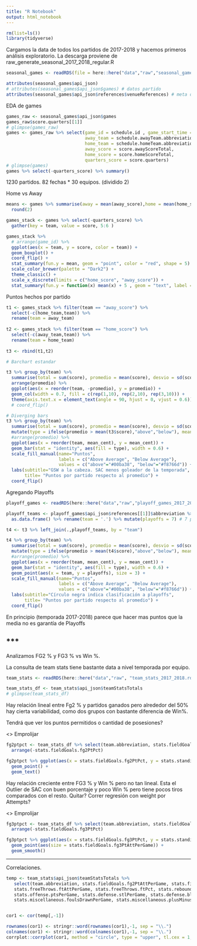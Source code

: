 ```yaml
---
title: "R Notebook"
output: html_notebook
---
```


```r
rm(list=ls())
library(tidyverse)
```

Cargamos la data de todos los partidos de 2017-2018 y hacemos primeros análisis exploratorio.
La descarga proviene de raw_generate_seasonal_2017_2018_regular.R

```r
seasonal_games <- readRDS(file = here::here("data","raw","seasonal_games_2017_2018.RDS"))
```


```r
attributes(seasonal_games$api_json)
# attributes(seasonal_games$api_json$games) # datos partido
attributes(seasonal_games$api_json$references$venueReferences) # meta de equipos y estadio
```

EDA de games

```r
games_raw <- seasonal_games$api_json$games
games_raw$score.quarters[[1]]
# glimpse(games_raw)
games <- games_raw %>% select(game_id = schedule.id , game_start_time = schedule.startTime, 
                              away_team = schedule.awayTeam.abbreviation,
                              home_team = schedule.homeTeam.abbreviation,
                              away_score = score.awayScoreTotal,
                              home_score = score.homeScoreTotal,
                              quarters_score = score.quarters) 
# glimpse(games)
games %>% select(-quarters_score) %>% summary()

```

1230 partidos. 82 fechas * 30 equipos. (dividido 2)


Home vs Away
```r
means <- games %>% summarise(away = mean(away_score),home = mean(home_score)) %>% as.matrix() %>% as.vector() %>%
  round(2)

games_stack <- games %>% select(-quarters_score) %>% 
  gather(key = team, value = score, 5:6 )

games_stack %>% 
  # arrange(game_id) %>%
  ggplot(aes(x = team, y = score, color = team)) + 
  geom_boxplot() +
  coord_flip() +
  stat_summary(fun.y = mean, geom = "point", color = "red", shape = 5) + 
  scale_color_brewer(palette = "Dark2") + 
  theme_classic() + 
  scale_x_discrete(limits = c("home_score", "away_score")) + 
  stat_summary(fun.y = function(x) mean(x) + 5 , geom = "text", label = means, color = "black")
```

Puntos hechos por partido

```r
t1 <- games_stack %>% filter(team == "away_score") %>%
  select(-c(home_team,team)) %>%
  rename(team = away_team)
  
t2 <- games_stack %>% filter(team == "home_score") %>%
  select(-c(away_team,team)) %>%
  rename(team = home_team)
  
t3 <- rbind(t1,t2)  

# Barchart estandar

t3 %>% group_by(team) %>% 
  summarise(total = sum(score), promedio = mean(score), desvio = sd(score)) %>%
  arrange(promedio) %>%
  ggplot(aes(x = reorder(team, -promedio), y = promedio)) + 
  geom_col(width = 0.7, fill = c(rep(1,10), rep(2,10), rep(3,10))) + 
  theme(axis.text.x = element_text(angle = 90, hjust = 0, vjust = 0.6))  
  # coord_flip()
```

```r
# Diverging bars
t3 %>% group_by(team) %>% 
  summarise(total = sum(score), promedio = mean(score), desvio = sd(score)) %>%
  mutate(type = ifelse(promedio > mean(t3$score),"above","below"), mean_cent = promedio - mean(t3$score)) %>%
  #arrange(promedio) %>%
  ggplot(aes(x = reorder(team, mean_cent), y = mean_cent)) + 
  geom_bar(stat = "identity", aes(fill = type), width = 0.6) + 
  scale_fill_manual(name="Puntos", 
                    labels = c("Above Average", "Below Average"), 
                    values = c("above"="#00ba38", "below"="#f8766d")) + 
  labs(subtitle="GSW a la cabeza. SAC menos goleador de la temporada", 
       title= "Puntos por partido respecto al promedio") + 
  coord_flip()
```

Agregando Playoffs

```r
playoff_games <- readRDS(here::here("data","raw","playoff_games_2017_2018.rds"))

playoff_teams <- playoff_games$api_json$references[[1]]$abbreviation %>%
  as.data.frame() %>% rename(team = '.') %>% mutate(playoffs = 7) # 7 para que ya sirva como posicion en el plot. Hardcodeado


```

```r
t4 <- t3 %>% left_join(.,playoff_teams, by = "team")

t4 %>% group_by(team) %>% 
  summarise(total = sum(score), promedio = mean(score), desvio = sd(score), playoffs = mean(playoffs)) %>%
  mutate(type = ifelse(promedio > mean(t4$score),"above","below"), mean_cent = promedio - mean(t4$score)) %>%
  #arrange(promedio) %>%
  ggplot(aes(x = reorder(team, mean_cent), y = mean_cent)) + 
  geom_bar(stat = "identity", aes(fill = type), width = 0.6) + 
  geom_point(aes(x = team, y = playoffs), size = 3) + 
  scale_fill_manual(name="Puntos", 
                    labels = c("Above Average", "Below Average"), 
                    values = c("above"="#00ba38", "below"="#f8766d")) + 
  labs(subtitle="Círculo negra indica clasificación a playoffs", 
       title= "Puntos por partido respecto al promedio") + 
  coord_flip()

```

En principio (temporada 2017-2018) parece que hacer mas puntos que la media no es garantía de Playoffs

***
-------

Analizamos FG2 % y FG3 % vs Win %.

La consulta de team stats tiene bastante data a nivel temporada por equipo.

```r
team_stats <- readRDS(here::here("data","raw", "team_stats_2017_2018.rds"))

```
```r
team_stats_df <- team_stats$api_json$teamStatsTotals
# glimpse(team_stats_df)
```

Hay relación lineal entre Fg2 % y partidos ganados pero alrededor del 50% hay cierta variabilidad, como dos grupos con bastante diferencia de Win%.

Tendrá que ver los puntos permitidos o cantidad de posesiones?

<> Emprolijar
```r
fg2ptpct <- team_stats_df %>% select(team.abbreviation, stats.fieldGoals.fg2PtAttPerGame, stats.fieldGoals.fg2PtPct, stats.standings.winPct) %>%
  arrange(-stats.fieldGoals.fg2PtPct)

fg2ptpct %>% ggplot(aes(x = stats.fieldGoals.fg2PtPct, y = stats.standings.winPct, label = team.abbreviation)) + 
  geom_point() +
  geom_text()

```

Hay relación creciente entre FG3 % y Win % pero no tan lineal. Esta el Outlier de SAC con buen porcentaje y poco Win % pero tiene pocos tiros comparados con el resto.
Quitar?
Correr regresión con weight por Attempts?

<> Emprolijar

```r

fg3ptpct <- team_stats_df %>% select(team.abbreviation, stats.fieldGoals.fg3PtAttPerGame, stats.fieldGoals.fg3PtPct, stats.standings.winPct) %>%
  arrange(-stats.fieldGoals.fg3PtPct)

fg3ptpct %>% ggplot(aes(x = stats.fieldGoals.fg3PtPct, y = stats.standings.winPct, label = team.abbreviation)) + 
  geom_point(aes(size = stats.fieldGoals.fg3PtAttPerGame)) + 
  geom_smooth()
```

***

Correlaciones.

```r
temp <- team_stats$api_json$teamStatsTotals %>% 
   select(team.abbreviation, stats.fieldGoals.fg2PtAttPerGame, stats.fieldGoals.fg2PtPct,stats.fieldGoals.fg3PtAttPerGame,    stats.fieldGoals.fg3PtPct,
   stats.freeThrows.ftAttPerGame, stats.freeThrows.ftPct, stats.rebounds.offRebPerGame, stats.rebounds.defRebPerGame,         stats.offense.astPerGame,
   stats.offense.ptsPerGame, stats.defense.stlPerGame, stats.defense.blkPerGame, stats.defense.ptsAgainstPerGame,             stats.miscellaneous.foulsPerGame,
   stats.miscellaneous.foulsDrawnPerGame, stats.miscellaneous.plusMinusPerGame, stats.standings.winPct )


cor1 <- cor(temp[,-1])

rownames(cor1) <- stringr::word(rownames(cor1),-1, sep = "\\.")
colnames(cor1) <- stringr::word(colnames(cor1),-1, sep = "\\.")
corrplot::corrplot(cor1, method = "circle", type = "upper", tl.cex = 1, order = "hclust")

```


